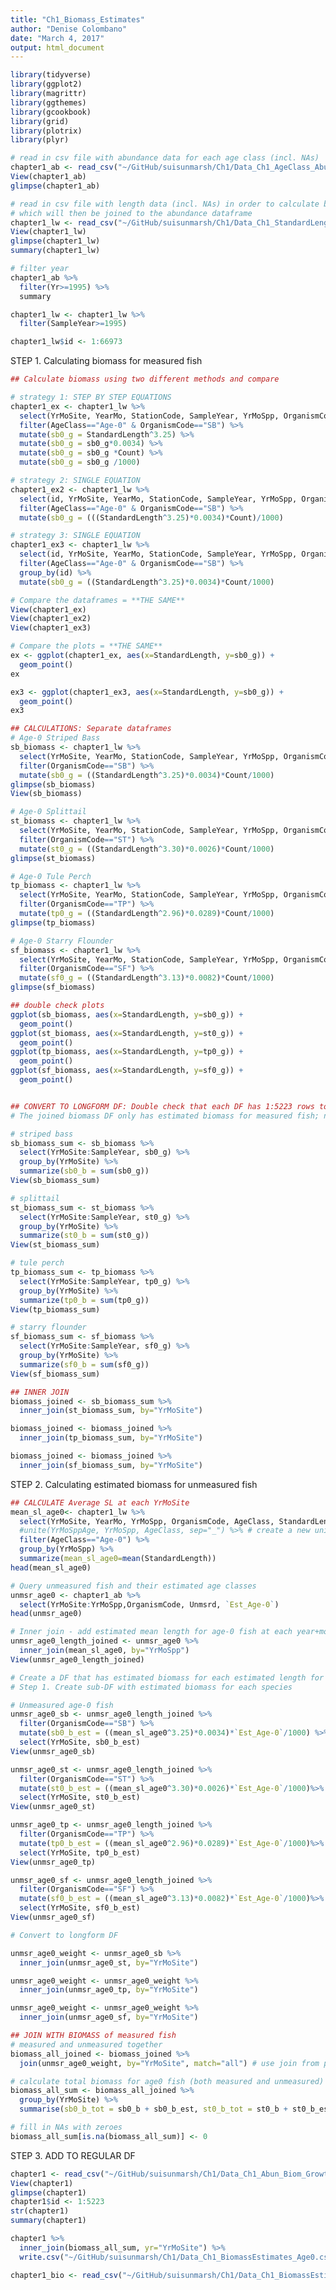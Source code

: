 ---
title: "Ch1_Biomass_Estimates"
author: "Denise Colombano"
date: "March 4, 2017"
output: html_document
---

```{r, import dataframe}
library(tidyverse)
library(ggplot2)
library(magrittr)
library(ggthemes)
library(gcookbook)
library(grid)
library(plotrix)
library(plyr)

# read in csv file with abundance data for each age class (incl. NAs)
chapter1_ab <- read_csv("~/GitHub/suisunmarsh/Ch1/Data_Ch1_AgeClass_Abun_Estimates.txt")
View(chapter1_ab)
glimpse(chapter1_ab)

# read in csv file with length data (incl. NAs) in order to calculate biomass
# which will then be joined to the abundance dataframe
chapter1_lw <- read_csv("~/GitHub/suisunmarsh/Ch1/Data_Ch1_StandardLengths.txt")
View(chapter1_lw)
glimpse(chapter1_lw)
summary(chapter1_lw)

# filter year
chapter1_ab %>% 
  filter(Yr>=1995) %>% 
  summary

chapter1_lw <- chapter1_lw %>% 
  filter(SampleYear>=1995)

chapter1_lw$id <- 1:66973
```

STEP 1. Calculating biomass for measured fish

```{r, biomass calculations, test}

## Calculate biomass using two different methods and compare

# strategy 1: STEP BY STEP EQUATIONS
chapter1_ex <- chapter1_lw %>% 
  select(YrMoSite, YearMo, StationCode, SampleYear, YrMoSpp, OrganismCode, Count, StandardLength, AgeClass) %>% 
  filter(AgeClass=="Age-0" & OrganismCode=="SB") %>% 
  mutate(sb0_g = StandardLength^3.25) %>% 
  mutate(sb0_g = sb0_g*0.0034) %>% 
  mutate(sb0_g = sb0_g *Count) %>% 
  mutate(sb0_g = sb0_g /1000) 

# strategy 2: SINGLE EQUATION
chapter1_ex2 <- chapter1_lw %>% 
  select(id, YrMoSite, YearMo, StationCode, SampleYear, YrMoSpp, OrganismCode, Count, StandardLength, AgeClass) %>% 
  filter(AgeClass=="Age-0" & OrganismCode=="SB") %>% 
  mutate(sb0_g = (((StandardLength^3.25)*0.0034)*Count)/1000)

# strategy 3: SINGLE EQUATION
chapter1_ex3 <- chapter1_lw %>% 
  select(id, YrMoSite, YearMo, StationCode, SampleYear, YrMoSpp, OrganismCode, Count, StandardLength, AgeClass) %>% 
  filter(AgeClass=="Age-0" & OrganismCode=="SB") %>% 
  group_by(id) %>% 
  mutate(sb0_g = ((StandardLength^3.25)*0.0034)*Count/1000)

# Compare the dataframes = **THE SAME**
View(chapter1_ex)
View(chapter1_ex2)
View(chapter1_ex3)

# Compare the plots = **THE SAME**
ex <- ggplot(chapter1_ex, aes(x=StandardLength, y=sb0_g)) + 
  geom_point() 
ex

ex3 <- ggplot(chapter1_ex3, aes(x=StandardLength, y=sb0_g)) + 
  geom_point() 
ex3
```

```{r, biomass calculations, for real}

## CALCULATIONS: Separate dataframes
# Age-0 Striped Bass
sb_biomass <- chapter1_lw %>% 
  select(YrMoSite, YearMo, StationCode, SampleYear, YrMoSpp, OrganismCode, Count, StandardLength, AgeClass) %>% 
  filter(OrganismCode=="SB") %>% 
  mutate(sb0_g = ((StandardLength^3.25)*0.0034)*Count/1000)
glimpse(sb_biomass)
View(sb_biomass)

# Age-0 Splittail
st_biomass <- chapter1_lw %>% 
  select(YrMoSite, YearMo, StationCode, SampleYear, YrMoSpp, OrganismCode, Count, StandardLength, AgeClass) %>% 
  filter(OrganismCode=="ST") %>% 
  mutate(st0_g = ((StandardLength^3.30)*0.0026)*Count/1000)
glimpse(st_biomass)

# Age-0 Tule Perch
tp_biomass <- chapter1_lw %>% 
  select(YrMoSite, YearMo, StationCode, SampleYear, YrMoSpp, OrganismCode, Count, StandardLength, AgeClass) %>% 
  filter(OrganismCode=="TP") %>% 
  mutate(tp0_g = ((StandardLength^2.96)*0.0289)*Count/1000)
glimpse(tp_biomass)

# Age-0 Starry Flounder
sf_biomass <- chapter1_lw %>% 
  select(YrMoSite, YearMo, StationCode, SampleYear, YrMoSpp, OrganismCode, Count, StandardLength, AgeClass) %>% 
  filter(OrganismCode=="SF") %>% 
  mutate(sf0_g = ((StandardLength^3.13)*0.0082)*Count/1000)
glimpse(sf_biomass)

## double check plots
ggplot(sb_biomass, aes(x=StandardLength, y=sb0_g)) + 
  geom_point()
ggplot(st_biomass, aes(x=StandardLength, y=st0_g)) + 
  geom_point()
ggplot(tp_biomass, aes(x=StandardLength, y=tp0_g)) + 
  geom_point()
ggplot(sf_biomass, aes(x=StandardLength, y=sf0_g)) + 
  geom_point()


## CONVERT TO LONGFORM DF: Double check that each DF has 1:5223 rows to make sure zeros are present!
# The joined biomass DF only has estimated biomass for measured fish; need to add plus-counted fish after.

# striped bass
sb_biomass_sum <- sb_biomass %>% 
  select(YrMoSite:SampleYear, sb0_g) %>% 
  group_by(YrMoSite) %>% 
  summarize(sb0_b = sum(sb0_g))
View(sb_biomass_sum)

# splittail
st_biomass_sum <- st_biomass %>% 
  select(YrMoSite:SampleYear, st0_g) %>% 
  group_by(YrMoSite) %>% 
  summarize(st0_b = sum(st0_g))
View(st_biomass_sum)

# tule perch
tp_biomass_sum <- tp_biomass %>% 
  select(YrMoSite:SampleYear, tp0_g) %>% 
  group_by(YrMoSite) %>% 
  summarize(tp0_b = sum(tp0_g))
View(tp_biomass_sum)

# starry flounder
sf_biomass_sum <- sf_biomass %>% 
  select(YrMoSite:SampleYear, sf0_g) %>% 
  group_by(YrMoSite) %>% 
  summarize(sf0_b = sum(sf0_g))
View(sf_biomass_sum)

## INNER JOIN
biomass_joined <- sb_biomass_sum %>%
  inner_join(st_biomass_sum, by="YrMoSite")

biomass_joined <- biomass_joined %>% 
  inner_join(tp_biomass_sum, by="YrMoSite")

biomass_joined <- biomass_joined %>% 
  inner_join(sf_biomass_sum, by="YrMoSite")
```


STEP 2. Calculating estimated biomass for unmeasured fish

```{r, add estimated lengths to unmeasured fish, in order to calculate biomass later}
## CALCULATE Average SL at each YrMoSite
mean_sl_age0<- chapter1_lw %>% 
  select(YrMoSite, YearMo, YrMoSpp, OrganismCode, AgeClass, StandardLength) %>% 
  #unite(YrMoSppAge, YrMoSpp, AgeClass, sep="_") %>% # create a new unique identifier
  filter(AgeClass=="Age-0") %>% 
  group_by(YrMoSpp) %>% 
  summarize(mean_sl_age0=mean(StandardLength))
head(mean_sl_age0)
```

```{r, tidy data in chapter1_ab DF}
# Query unmeasured fish and their estimated age classes
unmsr_age0 <- chapter1_ab %>% 
  select(YrMoSite:YrMoSpp,OrganismCode, Unmsrd, `Est_Age-0`)
head(unmsr_age0)

# Inner join - add estimated mean length for age-0 fish at each year+mo combination
unmsr_age0_length_joined <- unmsr_age0 %>% 
  inner_join(mean_sl_age0, by="YrMoSpp")
View(unmsr_age0_length_joined)
```


```{r}
# Create a DF that has estimated biomass for each estimated length for unmeasured fish
# Step 1. Create sub-DF with estimated biomass for each species

# Unmeasured age-0 fish
unmsr_age0_sb <- unmsr_age0_length_joined %>% 
  filter(OrganismCode=="SB") %>% 
  mutate(sb0_b_est = ((mean_sl_age0^3.25)*0.0034)*`Est_Age-0`/1000) %>% 
  select(YrMoSite, sb0_b_est)
View(unmsr_age0_sb)

unmsr_age0_st <- unmsr_age0_length_joined %>% 
  filter(OrganismCode=="ST") %>% 
  mutate(st0_b_est = ((mean_sl_age0^3.30)*0.0026)*`Est_Age-0`/1000)%>% 
  select(YrMoSite, st0_b_est)
View(unmsr_age0_st)

unmsr_age0_tp <- unmsr_age0_length_joined %>% 
  filter(OrganismCode=="TP") %>% 
  mutate(tp0_b_est = ((mean_sl_age0^2.96)*0.0289)*`Est_Age-0`/1000)%>% 
  select(YrMoSite, tp0_b_est)
View(unmsr_age0_tp)

unmsr_age0_sf <- unmsr_age0_length_joined %>% 
  filter(OrganismCode=="SF") %>% 
  mutate(sf0_b_est = ((mean_sl_age0^3.13)*0.0082)*`Est_Age-0`/1000)%>% 
  select(YrMoSite, sf0_b_est)
View(unmsr_age0_sf)

# Convert to longform DF

unmsr_age0_weight <- unmsr_age0_sb %>% 
  inner_join(unmsr_age0_st, by="YrMoSite")

unmsr_age0_weight <- unmsr_age0_weight %>% 
  inner_join(unmsr_age0_tp, by="YrMoSite")

unmsr_age0_weight <- unmsr_age0_weight %>% 
  inner_join(unmsr_age0_sf, by="YrMoSite")

## JOIN WITH BIOMASS of measured fish
# measured and unmeasured together
biomass_all_joined <- biomass_joined %>% 
  join(unmsr_age0_weight, by="YrMoSite", match="all") # use join from plyr to maintain 5223 rows in DF

# calculate total biomass for age0 fish (both measured and unmeasured)
biomass_all_sum <- biomass_all_joined %>% 
  group_by(YrMoSite) %>% 
  summarise(sb0_b_tot = sb0_b + sb0_b_est, st0_b_tot = st0_b + st0_b_est, tp0_b_tot = tp0_b + tp0_b_est, sf0_b_tot = sf0_b + sf0_b_est)

# fill in NAs with zeroes
biomass_all_sum[is.na(biomass_all_sum)] <- 0
```


STEP 3. ADD TO REGULAR DF
```{r}
chapter1 <- read_csv("~/GitHub/suisunmarsh/Ch1/Data_Ch1_Abun_Biom_Growth.txt")
View(chapter1)
glimpse(chapter1)
chapter1$id <- 1:5223
str(chapter1)
summary(chapter1)

chapter1 %>% 
  inner_join(biomass_all_sum, yr="YrMoSite") %>% 
  write.csv("~/GitHub/suisunmarsh/Ch1/Data_Ch1_BiomassEstimates_Age0.csv", row.names=FALSE)

chapter1_bio <- read_csv("~/GitHub/suisunmarsh/Ch1/Data_Ch1_BiomassEstimates_Age0.csv")
```


